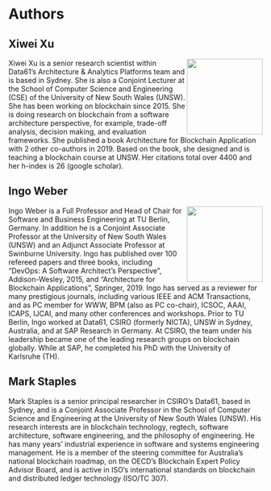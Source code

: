 # Authors {#authors}

## Xiwei Xu
<img src="images/XiweiXu.jpg" align="right" width="150px"/>

Xiwei Xu is a senior research scientist within Data61's Architecture & Analytics Platforms team and is based in Sydney. She is also a Conjoint Lecturer at the School of Computer Science and Engineering (CSE) of the University of New South Wales (UNSW). She has been working on blockchain since 2015. She is doing research on blockchain from a software architecture perspective, for example, trade-off analysis, decision making, and evaluation frameworks. She published a book Architecture for Blockchain Application with 2 other co-authors in 2019. Based on the book, she designed and is teaching a blockchain course at UNSW. Her citations total over 4400 and her h-index is 26 (google scholar). 

## Ingo Weber
<img src="images/IngoWeber.jpg" align="right" width="150px"/>

Ingo Weber is a Full Professor and Head of Chair for Software and Business Engineering at TU Berlin, Germany. In addition he is a Conjoint Associate Professor at the University of New South Wales (UNSW) and an Adjunct Associate Professor at Swinburne University. Ingo has published over 100 refereed papers and three books, including "DevOps: A Software Architect's Perspective", Addison-Wesley, 2015, and "Architecture for Blockchain Applications", Springer, 2019. Ingo has served as a reviewer for many prestigious journals, including various IEEE and ACM Transactions, and as PC member for WWW, BPM (also as PC co-chair), ICSOC, AAAI, ICAPS, IJCAI, and many other conferences and workshops. Prior to TU Berlin, Ingo worked at Data61, CSIRO (formerly NICTA), UNSW in Sydney, Australia, and at SAP Research in Germany. At CSIRO, the team under his leadership became one of the leading research groups on blockchain globally. While at SAP, he completed his PhD with the University of Karlsruhe (TH).

## Mark Staples

Mark Staples is a senior principal researcher in CSIRO's Data61, based in Sydney, and is a Conjoint Associate Professor in the School of Computer Science and Engineering at the University of New South Wales (UNSW). His research interests are in blockchain technology, regtech, software architecture, software engineering, and the philosophy of engineering. He has many years' industrial experience in software and systems engineering management. He is a member of the steering committee for Australia's national blockchain roadmap, on the OECD's Blockchain Expert Policy Advisor Board, and is active in ISO's international standards on blockchain and distributed ledger technology (ISO/TC 307).

